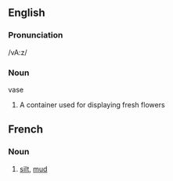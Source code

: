 ==English==

===Pronunciation===
/vA:z/

===Noun===
;vase
#A container used for displaying fresh flowers

==French==

===Noun===
# [[silt]], [[mud]]